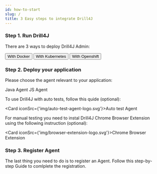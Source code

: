 ```yaml
---
id: how-to-start
slug: /
title: 3 Easy steps to integrate Drill4J
---
```



### Step 1. Run Drill4J

There are 3 ways to deploy Drill4J Admin:

<div class="grid grid-cols-1 md:grid-cols-3 gap-x-4">
    <button class="button-ghost">
        <DockerIcon/>
        With Docker
    </button>
    <button class="button-ghost">
        <KubernetesIcon/>
        With Kubernetes
    </button>
    <button class="button-ghost">
        <OpenshiftIcon/>
        With Openshift
    </button>
</div>

### Step 2. Deploy your application

Please choose the agent relevant to your application:

<div class="flex flex-wrap gap-x-5">
    <Card iconSrc={'img/java-logo.svg'}>Java Agent</Card>
    <Card iconSrc={'img/javascript-logo.svg'}>JS Agent</Card>
</div>

To use Drill4J with auto tests, follow this quide (optional):

<Card iconSrc={'img/auto-test-agent-logo.svg'}>Auto test Agent</Card>

For manual testing you need to instal Drill4J Chrome Browser Extension using the following instruction (optional):

<Card iconSrc={'img/browser-extension-logo.svg'}>Chrome Browser Extension</Card>

### Step 3. Register Agent

The last thing you need to do is to register an Agent. Follow this step-by-step <a>Guide <ExternalLinkIcon/></a> to comlplete the registration.
